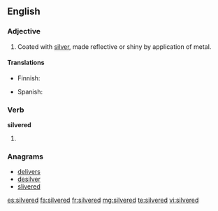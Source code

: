 ==English==

===Adjective===
{{en-adj}}

# Coated with [[silver]], made reflective or shiny by application of metal.

====Translations====
{{trans-top|coated with silver}}
* Finnish: {{t-|fi|hopeoitu}}
{{trans-mid}}
* Spanish: {{t+|es|plateado}}
{{trans-bottom}}

===Verb===
'''silvered'''

# {{en-past of|silver}}

===Anagrams===
* [[delivers#English|delivers]]
* [[desilver#English|desilver]]
* [[slivered#English|slivered]]

[[es:silvered]]
[[fa:silvered]]
[[fr:silvered]]
[[mg:silvered]]
[[te:silvered]]
[[vi:silvered]]